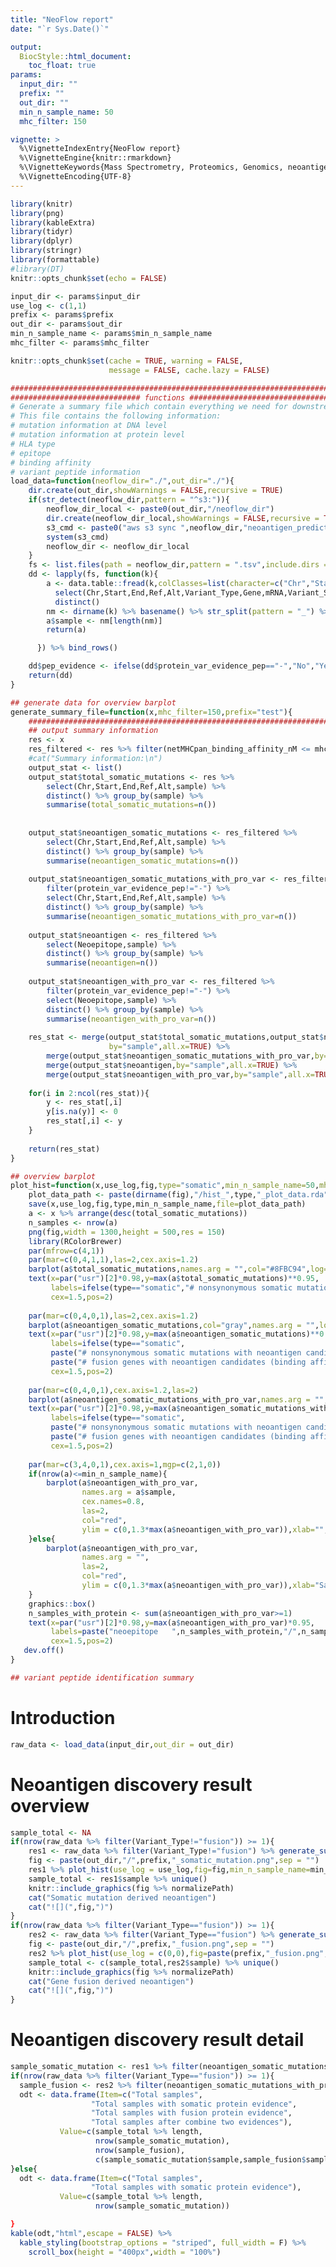 ```yaml
---
title: "NeoFlow report" 
date: "`r Sys.Date()`"

output:
  BiocStyle::html_document:
    toc_float: true
params:
  input_dir: ""
  prefix: ""
  out_dir: ""
  min_n_sample_name: 50
  mhc_filter: 150

vignette: >
  %\VignetteIndexEntry{NeoFlow report}
  %\VignetteEngine{knitr::rmarkdown}
  %\VignetteKeywords{Mass Spectrometry, Proteomics, Genomics, neoantigen }
  %\VignetteEncoding{UTF-8}
---
```


```r
library(knitr)
library(png)
library(kableExtra)
library(tidyr)
library(dplyr)
library(stringr)
library(formattable)
#library(DT)
knitr::opts_chunk$set(echo = FALSE)
```

```r
input_dir <- params$input_dir
use_log <- c(1,1)
prefix <- params$prefix
out_dir <- params$out_dir
min_n_sample_name <- params$min_n_sample_name
mhc_filter <- params$mhc_filter
```

```r
knitr::opts_chunk$set(cache = TRUE, warning = FALSE, 
                      message = FALSE, cache.lazy = FALSE)
```

```r
################################################################################
############################# functions ########################################
# Generate a summary file which contain everything we need for downstream analysis
# This file contains the following information:
# mutation information at DNA level
# mutation information at protein level
# HLA type
# epitope
# binding affinity
# variant peptide information
load_data=function(neoflow_dir="./",out_dir="./"){
    dir.create(out_dir,showWarnings = FALSE,recursive = TRUE)
    if(str_detect(neoflow_dir,pattern = "^s3:")){
        neoflow_dir_local <- paste0(out_dir,"/neoflow_dir")
        dir.create(neoflow_dir_local,showWarnings = FALSE,recursive = TRUE)
        s3_cmd <- paste0("aws s3 sync ",neoflow_dir,"neoantigen_prediction/ ",neoflow_dir_local)
        system(s3_cmd)
        neoflow_dir <- neoflow_dir_local
    }
    fs <- list.files(path = neoflow_dir,pattern = ".tsv",include.dirs = TRUE,recursive = TRUE,full.names = TRUE)
    dd <- lapply(fs, function(k){
        a <- data.table::fread(k,colClasses=list(character=c("Chr","Start","End","Ref","Alt"))) %>%
          select(Chr,Start,End,Ref,Alt,Variant_Type,Gene,mRNA,Variant_Start,Variant_End,AA_before,AA_after,Neoepitope,HLA_type,netMHCpan_binding_affinity_nM,protein_var_evidence_pep) %>%
          distinct()
        nm <- dirname(k) %>% basename() %>% str_split(pattern = "_") %>% unlist()
        a$sample <- nm[length(nm)]
        return(a)

      }) %>% bind_rows()

    dd$pep_evidence <- ifelse(dd$protein_var_evidence_pep=="-","No","Yes")
    return(dd)
}

## generate data for overview barplot
generate_summary_file=function(x,mhc_filter=150,prefix="test"){
    ################################################################################
    ## output summary information
    res <- x
    res_filtered <- res %>% filter(netMHCpan_binding_affinity_nM <= mhc_filter)
    #cat("Summary information:\n")
    output_stat <- list()
    output_stat$total_somatic_mutations <- res %>% 
        select(Chr,Start,End,Ref,Alt,sample) %>% 
        distinct() %>% group_by(sample) %>%
        summarise(total_somatic_mutations=n())
    
    
    output_stat$neoantigen_somatic_mutations <- res_filtered %>% 
        select(Chr,Start,End,Ref,Alt,sample) %>% 
        distinct() %>% group_by(sample) %>%
        summarise(neoantigen_somatic_mutations=n())
    
    output_stat$neoantigen_somatic_mutations_with_pro_var <- res_filtered %>% 
        filter(protein_var_evidence_pep!="-") %>% 
        select(Chr,Start,End,Ref,Alt,sample) %>% 
        distinct() %>% group_by(sample) %>%
        summarise(neoantigen_somatic_mutations_with_pro_var=n())
    
    output_stat$neoantigen <- res_filtered %>% 
        select(Neoepitope,sample) %>% 
        distinct() %>% group_by(sample) %>%
        summarise(neoantigen=n())
    
    output_stat$neoantigen_with_pro_var <- res_filtered %>% 
        filter(protein_var_evidence_pep!="-") %>% 
        select(Neoepitope,sample) %>% 
        distinct() %>% group_by(sample) %>%
        summarise(neoantigen_with_pro_var=n())
    
    res_stat <- merge(output_stat$total_somatic_mutations,output_stat$neoantigen_somatic_mutations,
                      by="sample",all.x=TRUE) %>%
        merge(output_stat$neoantigen_somatic_mutations_with_pro_var,by="sample",all.x=TRUE) %>%
        merge(output_stat$neoantigen,by="sample",all.x=TRUE) %>%
        merge(output_stat$neoantigen_with_pro_var,by="sample",all.x=TRUE)
    
    for(i in 2:ncol(res_stat)){
        y <- res_stat[,i]
        y[is.na(y)] <- 0
        res_stat[,i] <- y
    }
    
    return(res_stat)
}

## overview barplot
plot_hist=function(x,use_log,fig,type="somatic",min_n_sample_name=50,mhc_filter=150){
    plot_data_path <- paste(dirname(fig),"/hist_",type,"_plot_data.rda",sep="")
    save(x,use_log,fig,type,min_n_sample_name,file=plot_data_path)
    a <- x %>% arrange(desc(total_somatic_mutations))
    n_samples <- nrow(a)
    png(fig,width = 1300,height = 500,res = 150)
    library(RColorBrewer)
    par(mfrow=c(4,1))
    par(mar=c(0,4,1,1),las=2,cex.axis=1.2)
    barplot(a$total_somatic_mutations,names.arg = "",col="#8FBC94",log=ifelse(use_log[1]==1,"y",""),ylim = c(min(a$total_somatic_mutations),1.3*max(a$total_somatic_mutations)));graphics::box()
    text(x=par("usr")[2]*0.98,y=max(a$total_somatic_mutations)**0.95,
         labels=ifelse(type=="somatic","# nonsynonymous somatic mutations","# fusion genes"),
         cex=1.5,pos=2)
    
    par(mar=c(0,4,0,1),las=2,cex.axis=1.2)
    barplot(a$neoantigen_somatic_mutations,col="gray",names.arg = "",log=ifelse(use_log[2]==1,"y",""),ylim = c(min(a$neoantigen_somatic_mutations),1.3*max(a$neoantigen_somatic_mutations)));graphics::box()
    text(x=par("usr")[2]*0.98,y=max(a$neoantigen_somatic_mutations)**0.95,
         labels=ifelse(type=="somatic",
         paste("# nonsynonymous somatic mutations with neoantigen candidates (binding affinity < ",mhc_filter,"nM)",sep=""),
         paste("# fusion genes with neoantigen candidates (binding affinity < ",mhc_filter,"nM)",sep="")),
         cex=1.5,pos=2)
    
    par(mar=c(0,4,0,1),cex.axis=1.2,las=2)
    barplot(a$neoantigen_somatic_mutations_with_pro_var,names.arg = "",col="lightblue",ylim = c(min(a$neoantigen_somatic_mutations_with_pro_var),1.3*max(a$neoantigen_somatic_mutations_with_pro_var)));graphics::box()
    text(x=par("usr")[2]*0.98,y=max(a$neoantigen_somatic_mutations_with_pro_var)**0.95,
         labels=ifelse(type=="somatic",
         paste("# nonsynonymous somatic mutations with neoantigen candidates (binding affinity < ",mhc_filter,"nM) \n+ protein evidence",sep=""),
         paste("# fusion genes with neoantigen candidates (binding affinity < ",mhc_filter,"nM) + protein evidence",sep="")),
         cex=1.5,pos=2)
    
    par(mar=c(3,4,0,1),cex.axis=1,mgp=c(2,1,0))
    if(nrow(a)<=min_n_sample_name){
        barplot(a$neoantigen_with_pro_var,
                names.arg = a$sample,
                cex.names=0.8,
                las=2,
                col="red",
                ylim = c(0,1.3*max(a$neoantigen_with_pro_var)),xlab="",cex.lab=1.2)
    }else{
        barplot(a$neoantigen_with_pro_var,
                names.arg = "",
                las=2,
                col="red",
                ylim = c(0,1.3*max(a$neoantigen_with_pro_var)),xlab="Sample",cex.lab=1.2)
    }
    graphics::box()
    n_samples_with_protein <- sum(a$neoantigen_with_pro_var>=1)
    text(x=par("usr")[2]*0.98,y=max(a$neoantigen_with_pro_var)*0.95,
         labels=paste("neoepitope   ",n_samples_with_protein,"/",n_samples,sep = ""),
         cex=1.5,pos=2)
   dev.off()
}

## variant peptide identification summary

```


# Introduction




```r
raw_data <- load_data(input_dir,out_dir = out_dir)
```

# Neoantigen discovery result overview

```r
sample_total <- NA
if(nrow(raw_data %>% filter(Variant_Type!="fusion")) >= 1){
    res1 <- raw_data %>% filter(Variant_Type!="fusion") %>% generate_summary_file(mhc_filter=mhc_filter) 
    fig <- paste(out_dir,"/",prefix,"_somatic_mutation.png",sep = "")
    res1 %>% plot_hist(use_log = use_log,fig=fig,min_n_sample_name=min_n_sample_name,mhc_filter=mhc_filter)
    sample_total <- res1$sample %>% unique()
    knitr::include_graphics(fig %>% normalizePath)
    cat("Somatic mutation derived neoantigen")
    cat("![](",fig,")")
}
if(nrow(raw_data %>% filter(Variant_Type=="fusion")) >= 1){
    res2 <- raw_data %>% filter(Variant_Type=="fusion") %>% generate_summary_file(mhc_filter=mhc_filter) 
    fig <- paste(out_dir,"/",prefix,"_fusion.png",sep = "")
    res2 %>% plot_hist(use_log = c(0,0),fig=paste(prefix,"_fusion.png",sep = ""),type = "fusion",min_n_sample_name=min_n_sample_name,mhc_filter=mhc_filter)
    sample_total <- c(sample_total,res2$sample) %>% unique()
    knitr::include_graphics(fig %>% normalizePath)
    cat("Gene fusion derived neoantigen")
    cat("![](",fig,")")
}

```

# Neoantigen discovery result detail

```r
sample_somatic_mutation <- res1 %>% filter(neoantigen_somatic_mutations_with_pro_var>=1)
if(nrow(raw_data %>% filter(Variant_Type=="fusion")) >= 1){
  sample_fusion <- res2 %>% filter(neoantigen_somatic_mutations_with_pro_var>=1)
  odt <- data.frame(Item=c("Total samples",
                  "Total samples with somatic protein evidence",
                  "Total samples with fusion protein evidence",
                  "Total samples after combine two evidences"),
           Value=c(sample_total %>% length,
                   nrow(sample_somatic_mutation),
                   nrow(sample_fusion),
                   c(sample_somatic_mutation$sample,sample_fusion$sample) %>% unique() %>% length))
}else{
  odt <- data.frame(Item=c("Total samples",
                  "Total samples with somatic protein evidence"),
           Value=c(sample_total %>% length,
                   nrow(sample_somatic_mutation))

}
kable(odt,"html",escape = FALSE) %>%
  kable_styling(bootstrap_options = "striped", full_width = F) %>%
    scroll_box(height = "400px",width = "100%")
```




